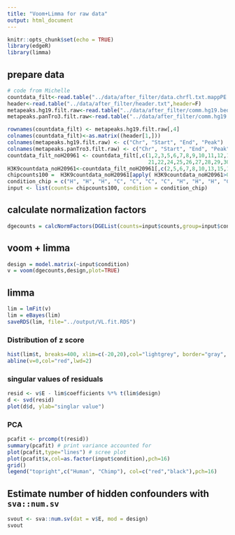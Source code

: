 ```yaml
---
title: "Voom+Limma for raw data"
output: html_document
---
```


```r
knitr::opts_chunk$set(echo = TRUE)
library(edgeR)
library(limma)
```

## prepare data

```r
# code from Michelle
countdata_filt<-read.table("../data/after_filter/data.chrfl.txt.mappPE.mean0.8fl", header=F)
header<-read.table("../data/after_filter/header.txt",header=F)
metapeaks.hg19.filt.raw<-read.table("../data/after_filter/comm.hg19.bed.ortho.hg19.mappinput.chrfl.mappPE.mean0.8.bed.mappfl",header=F)
metapeaks.panTro3.filt.raw<-read.table("../data/after_filter/comm.hg19.bed.ortho.panTro3.mappinput.chrfl.mappPE.mean0.8.bed.mappfl",header=F)

rownames(countdata_filt) <- metapeaks.hg19.filt.raw[,4]
colnames(countdata_filt)<-as.matrix((header[1,]))
colnames(metapeaks.hg19.filt.raw) <- c("Chr", "Start", "End", "Peak")
colnames(metapeaks.panTro3.filt.raw) <- c("Chr", "Start", "End", "Peak")
countdata_filt_noH20961 <- countdata_filt[,c(1,2,3,5,6,7,8,9,10,11,12,13,14,15,16,17,18,19,20,
                                             21,22,24,25,26,27,28,29,30,31,32,33,34)]
H3K9countdata_noH20961<-countdata_filt_noH20961[,c(2,5,6,7,8,10,13,15,17,18,19,20,23,26,27,32)]
chipcounts100 =  H3K9countdata_noH20961[apply( H3K9countdata_noH20961>0,1,sum) > 10, ]
condition_chip = c("H", "H", "H", "C", "C", "C", "C", "H", "H", "H", "C", "H", "H", "C", "C", "H")
input <- list(counts= chipcounts100, condition = condition_chip)
```

## calculate normalization factors
```r
dgecounts = calcNormFactors(DGEList(counts=input$counts,group=input$condition))
```

## voom + limma
```r
design = model.matrix(~input$condition)
v = voom(dgecounts,design,plot=TRUE)
``` 
## limma
```r
lim = lmFit(v)
lim = eBayes(lim)
saveRDS(lim, file="../output/VL.fit.RDS")
```

### Distribution of z score
```r
hist(lim$t, breaks=400, xlim=c(-20,20),col="lightgrey", border="gray", main ="z-score distribution")
abline(v=0,col="red",lwd=2)
```

### singular values of residuals

```r
resid <- v$E - lim$coefficients %*% t(lim$design)
d <- svd(resid)
plot(d$d, ylab="singlar value")
```

### PCA
```r
pcafit <- prcomp(t(resid))
summary(pcafit) # print variance accounted for 
plot(pcafit,type="lines") # scree plot 
plot(pcafit$x,col=as.factor(input$condition),pch=16)
grid()
legend("topright",c("Human", "Chimp"), col=c("red","black"),pch=16)
```

## Estimate number of hidden confounders with `sva::num.sv`

```r
svout <- sva::num.sv(dat = v$E, mod = design)
svout
```
